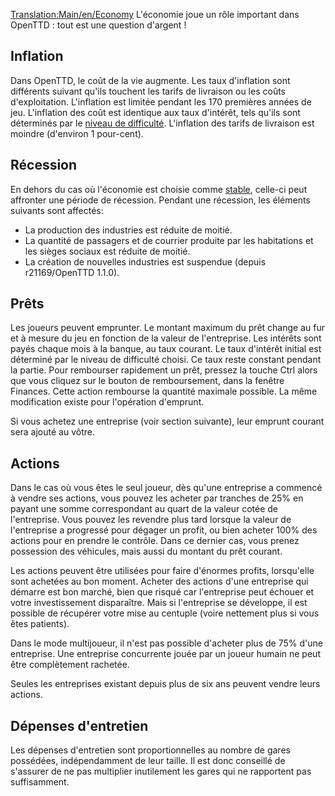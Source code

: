 [[Translation:Main/en/Economy]]{{en/-}}{{fr/Table des matières}}
L'économie joue un rôle important dans OpenTTD : tout est une question d'argent !

==Inflation==
Dans OpenTTD, le coût de la vie augmente. Les taux d'inflation sont différents suivant qu'ils touchent les tarifs de livraison ou les coûts d'exploitation. L'inflation est limitée pendant les 170 premières années de jeu. L'inflation des coût est identique aux taux d'intérêt, tels qu'ils sont déterminés par le [[Main/fr/Difficulté|niveau de difficulté]]. L'inflation des tarifs de livraison est moindre (d'environ 1 pour-cent).

==Récession==
En dehors du cas où l'économie est choisie comme [[Main/fr/Difficulté|stable]], celle-ci peut affronter une période de récession. Pendant une récession, les éléments suivants sont affectés:
* La production des industries est réduite de moitié.
* La quantité de passagers et de courrier produite par les habitations et les sièges sociaux est réduite de moitié. 
* La création de nouvelles industries est suspendue (depuis r21169/OpenTTD 1.1.0).

==Prêts==
Les joueurs peuvent emprunter. Le montant maximum du prêt change au fur et à mesure du jeu en fonction de la valeur de l'entreprise. Les intérêts sont payés chaque mois à la banque, au taux courant.
Le taux d'intérêt initial est déterminé par le niveau de difficulté choisi. Ce taux reste constant pendant la partie.
Pour rembourser rapidement un prêt, pressez la touche Ctrl alors que vous cliquez sur le bouton de remboursement, dans la fenêtre Finances. Cette action rembourse la quantité maximale possible. La même modification existe pour l'opération d'emprunt.

Si vous achetez une entreprise (voir section suivante), leur emprunt courant sera ajouté au vôtre.

==Actions==
Dans le cas où vous êtes le seul joueur, dès qu'une entreprise a commencé à vendre ses actions, vous pouvez les acheter par tranches de 25% en payant une somme correspondant au quart de la valeur cotée de l'entreprise. Vous pouvez les revendre plus tard lorsque la valeur de l'entreprise a progressé pour dégager un profit, ou bien acheter 100% des actions pour en prendre le contrôle. Dans ce dernier cas, vous prenez possession des véhicules, mais aussi du montant du prêt courant.

Les actions peuvent être utilisées pour faire d'énormes profits, lorsqu'elle sont achetées au bon moment. Acheter des actions d'une entreprise qui démarre est bon marché, bien que risqué car l'entreprise peut échouer et votre investissement disparaître. Mais si l'entreprise se développe, il est possible de récupérer votre mise au centuple (voire nettement plus si vous êtes patients).

Dans le mode multijoueur, il n'est pas possible d'acheter plus de 75% d'une entreprise. Une entreprise concurrente jouée par un joueur humain ne peut être complètement rachetée.

Seules les entreprises existant depuis plus de six ans peuvent vendre leurs actions.

==Dépenses d'entretien==

Les dépenses d'entretien sont proportionnelles au nombre de gares possédées, indépendamment de leur taille. Il est donc conseillé de s'assurer de ne pas multiplier inutilement les gares qui ne rapportent pas suffisamment.